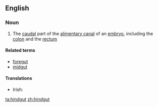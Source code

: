 ==English==
{{wikipedia}}
===Noun===
{{en-noun}}

#{{anatomy}} The [[caudal]] part of the [[alimentary canal]] of an [[embryo]], including the [[colon]] and the [[rectum]]

====Related terms====
* [[foregut]]
* [[midgut]]

====Translations====
{{trans-top|anatomy: the caudal part of the alimentary canal of an embryo}}
* Irish: {{t-|ga|putóg chúil|f}}
{{trans-mid}}
{{trans-bottom}}

[[ta:hindgut]]
[[zh:hindgut]]